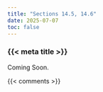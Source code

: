 ```yaml
---
title: "Sections 14.5, 14.6"
date: 2025-07-07
toc: false
---
```


### {{< meta title >}}

Coming Soon.


{{< comments >}}
